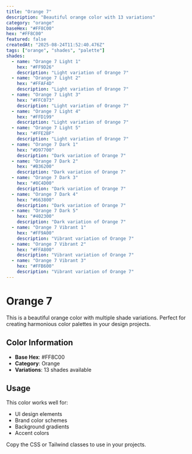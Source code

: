 ```yaml
---
title: "Orange 7"
description: "Beautiful orange color with 13 variations"
category: "orange"
baseHex: "#FF8C00"
hex: "#FF8C00"
featured: false
createdAt: "2025-08-24T11:52:40.476Z"
tags: ["orange", "shades", "palette"]
shades:
  - name: "Orange 7 Light 1"
    hex: "#FF9D26"
    description: "Light variation of Orange 7"
  - name: "Orange 7 Light 2"
    hex: "#FFAF4D"
    description: "Light variation of Orange 7"
  - name: "Orange 7 Light 3"
    hex: "#FFC073"
    description: "Light variation of Orange 7"
  - name: "Orange 7 Light 4"
    hex: "#FFD199"
    description: "Light variation of Orange 7"
  - name: "Orange 7 Light 5"
    hex: "#FFE2BF"
    description: "Light variation of Orange 7"
  - name: "Orange 7 Dark 1"
    hex: "#D97700"
    description: "Dark variation of Orange 7"
  - name: "Orange 7 Dark 2"
    hex: "#B36200"
    description: "Dark variation of Orange 7"
  - name: "Orange 7 Dark 3"
    hex: "#8C4D00"
    description: "Dark variation of Orange 7"
  - name: "Orange 7 Dark 4"
    hex: "#663800"
    description: "Dark variation of Orange 7"
  - name: "Orange 7 Dark 5"
    hex: "#402300"
    description: "Dark variation of Orange 7"
  - name: "Orange 7 Vibrant 1"
    hex: "#FF9A00"
    description: "Vibrant variation of Orange 7"
  - name: "Orange 7 Vibrant 2"
    hex: "#FFA800"
    description: "Vibrant variation of Orange 7"
  - name: "Orange 7 Vibrant 3"
    hex: "#FFB600"
    description: "Vibrant variation of Orange 7"
---
```


# Orange 7

This is a beautiful orange color with multiple shade variations. Perfect for creating harmonious color palettes in your design projects.

## Color Information

- **Base Hex**: #FF8C00
- **Category**: Orange
- **Variations**: 13 shades available

## Usage

This color works well for:
- UI design elements
- Brand color schemes  
- Background gradients
- Accent colors

Copy the CSS or Tailwind classes to use in your projects.

